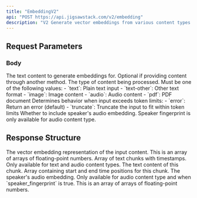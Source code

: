 ```yaml
---
title: "EmbeddingV2"
api: "POST https://api.jigsawstack.com/v2/embedding"
description: "V2 Generate vector embeddings from various content types including text, images, audio, and PDF files with speaker fingerprint support."
---
```


## Request Parameters

### Body

<ParamField body="text" type="string">
  The text content to generate embeddings for. Optional if providing content through another method.
</ParamField>

<FilesParam />

<ParamField body="type" type="string" required>
  The type of content being processed. Must be one of the following values:
  - `text`: Plain text input
  - `text-other`: Other text format
  - `image`: Image content
  - `audio`: Audio content
  - `pdf`: PDF document
</ParamField>

<ParamField body="token_overflow_mode" type="string" default="error">
  Determines behavior when input exceeds token limits:
  - `error`: Return an error (default)
  - `truncate`: Truncate the input to fit within token limits
</ParamField>

<ParamField body="speaker_fingerprint" type="boolean" default="false">
  Whether to include speaker's audio embedding. Speaker fingerprint is only available for audio content type.
</ParamField>

<Snippet file="header.mdx" />

## Response Structure

<BasicResponse />

<ResponseField name="embeddings" type="number[][]">
  The vector embedding representation of the input content. This is an array of arrays of floating-point numbers.
</ResponseField>

<ResponseField name="chunks" type="array<string> | array<object>">
  Array of text chunks with timestamps. Only available for text and audio content types.
  <Expandable title="Chunk Object">
    <ResponseField name="text" type="string">
      The text content of this chunk.
    </ResponseField>
    <ResponseField name="timestamp" type="array[number]">
      Array containing start and end time positions for this chunk.
    </ResponseField>
  </Expandable>
</ResponseField>

<ResponseField name="speaker_embeddings" type="number[][]">
  The speaker's audio embedding. Only available for audio content type and when `speaker_fingerprint` is true. This is an array of arrays of floating-point numbers.
</ResponseField>

<EmbeddingSnippet />
